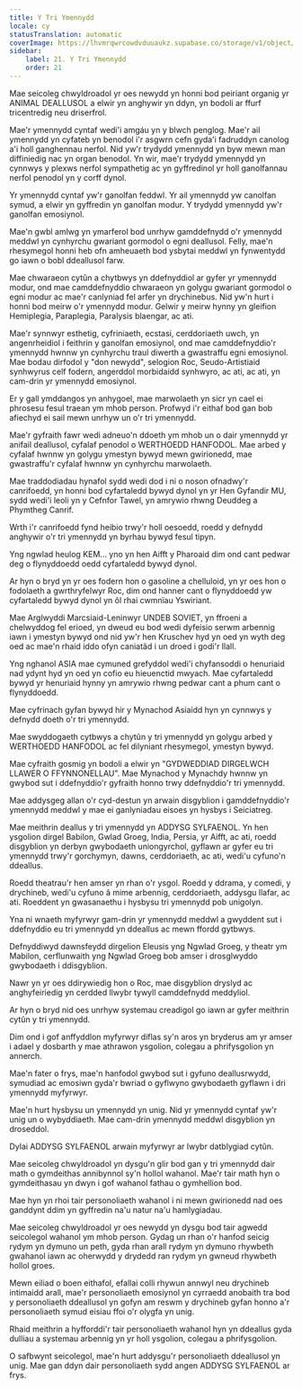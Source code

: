 ```yaml
---
title: Y Tri Ymennydd
locale: cy
statusTranslation: automatic
coverImage: https://lhvmrqwrcowdvduuaukz.supabase.co/storage/v1/object/public/strapi-uploads/small_cover-educacion-fundamental.webp-2d51a7828a2b1309555be27f7e2a61a0.webp
sidebar:
    label: 21. Y Tri Ymennydd
    order: 21
---
```

Mae seicoleg chwyldroadol yr oes newydd yn honni bod peiriant organig yr ANIMAL DEALLUSOL a elwir yn anghywir yn ddyn, yn bodoli ar ffurf tricentredig neu driserfrol.

Mae'r ymennydd cyntaf wedi'i amgáu yn y blwch penglog. Mae'r ail ymennydd yn cyfateb yn benodol i'r asgwrn cefn gyda'i fadruddyn canolog a'i holl ganghennau nerfol. Nid yw'r trydydd ymennydd yn byw mewn man diffiniedig nac yn organ benodol. Yn wir, mae'r trydydd ymennydd yn cynnwys y plexws nerfol sympathetig ac yn gyffredinol yr holl ganolfannau nerfol penodol yn y corff dynol.

Yr ymennydd cyntaf yw'r ganolfan feddwl. Yr ail ymennydd yw canolfan symud, a elwir yn gyffredin yn ganolfan modur. Y trydydd ymennydd yw'r ganolfan emosiynol.

Mae'n gwbl amlwg yn ymarferol bod unrhyw gamddefnydd o'r ymennydd meddwl yn cynhyrchu gwariant gormodol o egni deallusol. Felly, mae'n rhesymegol honni heb ofn amheuaeth bod ysbytai meddwl yn fynwentydd go iawn o bobl ddeallusol farw.

Mae chwaraeon cytûn a chytbwys yn ddefnyddiol ar gyfer yr ymennydd modur, ond mae camddefnyddio chwaraeon yn golygu gwariant gormodol o egni modur ac mae'r canlyniad fel arfer yn drychinebus. Nid yw'n hurt i honni bod meirw o'r ymennydd modur. Gelwir y meirw hynny yn gleifion Hemiplegia, Paraplegia, Paralysis blaengar, ac ati.

Mae'r synnwyr esthetig, cyfriniaeth, ecstasi, cerddoriaeth uwch, yn angenrheidiol i feithrin y ganolfan emosiynol, ond mae camddefnyddio'r ymennydd hwnnw yn cynhyrchu traul diwerth a gwastraffu egni emosiynol. Mae bodau dirfodol y "don newydd", selogion Roc, Seudo-Artistiaid synhwyrus celf fodern, angerddol morbidaidd synhwyro, ac ati, ac ati, yn cam-drin yr ymennydd emosiynol.

Er y gall ymddangos yn anhygoel, mae marwolaeth yn sicr yn cael ei phrosesu fesul traean ym mhob person. Profwyd i'r eithaf bod gan bob afiechyd ei sail mewn unrhyw un o'r tri ymennydd.

Mae'r gyfraith fawr wedi adneuo'n ddoeth ym mhob un o dair ymennydd yr anifail deallusol, cyfalaf penodol o WERTHOEDD HANFODOL. Mae arbed y cyfalaf hwnnw yn golygu ymestyn bywyd mewn gwirionedd, mae gwastraffu'r cyfalaf hwnnw yn cynhyrchu marwolaeth.

Mae traddodiadau hynafol sydd wedi dod i ni o noson ofnadwy'r canrifoedd, yn honni bod cyfartaledd bywyd dynol yn yr Hen Gyfandir MU, sydd wedi'i leoli yn y Cefnfor Tawel, yn amrywio rhwng Deuddeg a Phymtheg Canrif.

Wrth i'r canrifoedd fynd heibio trwy'r holl oesoedd, roedd y defnydd anghywir o'r tri ymennydd yn byrhau bywyd fesul tipyn.

Yng ngwlad heulog KEM... yno yn hen Aifft y Pharoaid dim ond cant pedwar deg o flynyddoedd oedd cyfartaledd bywyd dynol.

Ar hyn o bryd yn yr oes fodern hon o gasoline a chelluloid, yn yr oes hon o fodolaeth a gwrthryfelwyr Roc, dim ond hanner cant o flynyddoedd yw cyfartaledd bywyd dynol yn ôl rhai cwmnïau Yswiriant.

Mae Arglwyddi Marcsiaid-Leninwyr UNDEB SOVIET, yn ffroeni a chelwyddog fel erioed, yn dweud eu bod wedi dyfeisio serwm arbennig iawn i ymestyn bywyd ond nid yw'r hen Kruschev hyd yn oed yn wyth deg oed ac mae'n rhaid iddo ofyn caniatâd i un droed i godi'r llall.

Yng nghanol ASIA mae cymuned grefyddol wedi'i chyfansoddi o henuriaid nad ydynt hyd yn oed yn cofio eu hieuenctid mwyach. Mae cyfartaledd bywyd yr henuriaid hynny yn amrywio rhwng pedwar cant a phum cant o flynyddoedd.

Mae cyfrinach gyfan bywyd hir y Mynachod Asiaidd hyn yn cynnwys y defnydd doeth o'r tri ymennydd.

Mae swyddogaeth cytbwys a chytûn y tri ymennydd yn golygu arbed y WERTHOEDD HANFODOL ac fel dilyniant rhesymegol, ymestyn bywyd.

Mae cyfraith gosmig yn bodoli a elwir yn "GYDWEDDIAD DIRGELWCH LLAWER O FFYNNONELLAU". Mae Mynachod y Mynachdy hwnnw yn gwybod sut i ddefnyddio'r gyfraith honno trwy ddefnyddio'r tri ymennydd.

Mae addysgeg allan o'r cyd-destun yn arwain disgyblion i gamddefnyddio'r ymennydd meddwl y mae ei ganlyniadau eisoes yn hysbys i Seiciatreg.

Mae meithrin deallus y tri ymennydd yn ADDYSG SYLFAENOL. Yn hen ysgolion dirgel Babilon, Gwlad Groeg, India, Persia, yr Aifft, ac ati, roedd disgyblion yn derbyn gwybodaeth uniongyrchol, gyflawn ar gyfer eu tri ymennydd trwy'r gorchymyn, dawns, cerddoriaeth, ac ati, wedi'u cyfuno'n ddeallus.

Roedd theatrau'r hen amser yn rhan o'r ysgol. Roedd y ddrama, y comedi, y drychineb, wedi'u cyfuno â mime arbennig, cerddoriaeth, addysgu llafar, ac ati. Roeddent yn gwasanaethu i hysbysu tri ymennydd pob unigolyn.

Yna ni wnaeth myfyrwyr gam-drin yr ymennydd meddwl a gwyddent sut i ddefnyddio eu tri ymennydd yn ddeallus ac mewn ffordd gytbwys.

Defnyddiwyd dawnsfeydd dirgelion Eleusis yng Ngwlad Groeg, y theatr ym Mabilon, cerflunwaith yng Ngwlad Groeg bob amser i drosglwyddo gwybodaeth i ddisgyblion.

Nawr yn yr oes ddirywiedig hon o Roc, mae disgyblion dryslyd ac anghyfeiriedig yn cerdded llwybr tywyll camddefnydd meddyliol.

Ar hyn o bryd nid oes unrhyw systemau creadigol go iawn ar gyfer meithrin cytûn y tri ymennydd.

Dim ond i gof anffyddlon myfyrwyr diflas sy'n aros yn bryderus am yr amser i adael y dosbarth y mae athrawon ysgolion, colegau a phrifysgolion yn annerch.

Mae'n fater o frys, mae'n hanfodol gwybod sut i gyfuno deallusrwydd, symudiad ac emosiwn gyda'r bwriad o gyflwyno gwybodaeth gyflawn i dri ymennydd myfyrwyr.

Mae'n hurt hysbysu un ymennydd yn unig. Nid yr ymennydd cyntaf yw'r unig un o wybyddiaeth. Mae cam-drin ymennydd meddwl disgyblion yn droseddol.

Dylai ADDYSG SYLFAENOL arwain myfyrwyr ar lwybr datblygiad cytûn.

Mae seicoleg chwyldroadol yn dysgu'n glir bod gan y tri ymennydd dair math o gymdeithas annibynnol sy'n hollol wahanol. Mae'r tair math hyn o gymdeithasau yn dwyn i gof wahanol fathau o gymhellion bod.

Mae hyn yn rhoi tair personoliaeth wahanol i ni mewn gwirionedd nad oes ganddynt ddim yn gyffredin na'u natur na'u hamlygiadau.

Mae seicoleg chwyldroadol yr oes newydd yn dysgu bod tair agwedd seicolegol wahanol ym mhob person. Gydag un rhan o'r hanfod seicig rydym yn dymuno un peth, gyda rhan arall rydym yn dymuno rhywbeth gwahanol iawn ac oherwydd y drydedd ran rydym yn gwneud rhywbeth hollol groes.

Mewn eiliad o boen eithafol, efallai colli rhywun annwyl neu drychineb intimaidd arall, mae'r personoliaeth emosiynol yn cyrraedd anobaith tra bod y personoliaeth ddeallusol yn gofyn am reswm y drychineb gyfan honno a'r personoliaeth symud eisiau ffoi o'r olygfa yn unig.

Rhaid meithrin a hyfforddi'r tair personoliaeth wahanol hyn yn ddeallus gyda dulliau a systemau arbennig yn yr holl ysgolion, colegau a phrifysgolion.

O safbwynt seicolegol, mae'n hurt addysgu'r personoliaeth ddeallusol yn unig. Mae gan ddyn dair personoliaeth sydd angen ADDYSG SYLFAENOL ar frys.

